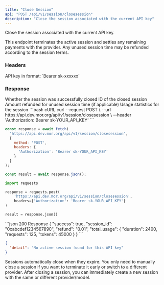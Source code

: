 ```yaml
---
title: "Close Session"
api: "POST /api/v1/session/closesession"
description: "Close the session associated with the current API key"
---
```


Close the session associated with the current API key.

This endpoint terminates the active session and settles any remaining payments with the provider. Any unused session time may be refunded according to the session terms.

### Headers

<ParamField header="Authorization" type="string" required>
  API key in format: `Bearer sk-xxxxxx`
</ParamField>

### Response

<ResponseField name="success" type="boolean">
  Whether the session was successfully closed
</ResponseField>

<ResponseField name="session_id" type="string">
  ID of the closed session
</ResponseField>

<ResponseField name="refund" type="string">
  Amount refunded for unused session time (if applicable)
</ResponseField>

<ResponseField name="total_usage" type="object">
  Usage statistics for the session
</ResponseField>

<RequestExample>
```bash cURL
curl --request POST \
  --url https://api.dev.mor.org/api/v1/session/closesession \
  --header 'Authorization: Bearer sk-YOUR_API_KEY'
```

```javascript JavaScript
const response = await fetch(
  'https://api.dev.mor.org/api/v1/session/closesession',
  {
    method: 'POST',
    headers: {
      'Authorization': 'Bearer sk-YOUR_API_KEY'
    }
  }
);

const result = await response.json();
```

```python Python
import requests

response = requests.post(
    'https://api.dev.mor.org/api/v1/session/closesession',
    headers={'Authorization': 'Bearer sk-YOUR_API_KEY'}
)

result = response.json()
```
</RequestExample>

<ResponseExample>
```json 200 Response
{
  "success": true,
  "session_id": "0xabcdef1234567890",
  "refund": "0.01",
  "total_usage": {
    "duration": 2400,
    "requests": 125,
    "tokens": 45000
  }
}
```

```json 404 No Active Session
{
  "detail": "No active session found for this API key"
}
```
</ResponseExample>

<Info>
  Sessions automatically close when they expire. You only need to manually close a session if you want to terminate it early or switch to a different provider.
</Info>

<Note>
  After closing a session, you can immediately create a new session with the same or different provider/model.
</Note>

